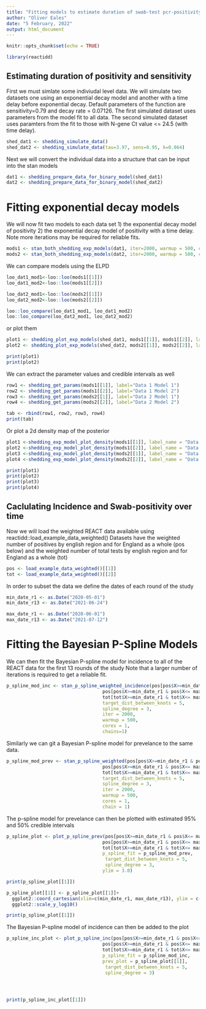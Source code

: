 ```yaml
---
title: "Fitting models to estimate duration of swab-test pcr-positivity"
author: "Oliver Eales"
date: "5 February, 2022"
output: html_document
---
```


```r
knitr::opts_chunk$set(echo = TRUE)
```

```r
library(reactidd)
```

## Estimating duration of positivity and sensitivity
First we must simlate some indiviudal level data. We will simulate two datasets one using an exponential decay model and another with a time delay before exponential decay. Default parameters of the function are sensitivity=0.79 and decay rate = 0.07126. The first simulated dataset uses parameters from the model fit to all data. The second simulated dataset uses paramters from the fit to those with N-gene Ct value <= 24.5 (with time delay).
```r
shed_dat1 <- shedding_simulate_data()
shed_dat2 <- shedding_simulate_data(tau=3.97, sens=0.95, k=0.064)
```

Next we will convert the individual data into a structure that can be input into the stan models

```r
dat1 <- shedding_prepare_data_for_binary_model(shed_dat1)
dat2 <- shedding_prepare_data_for_binary_model(shed_dat2)
```

# Fitting exponential decay models
We will now fit two models to each data set 1) the exponential decay model of positivity 2) the exponential decay model of positivity with a time delay. Note more iterations may be required for reliable fits.

```r
mods1 <- stan_both_shedding_exp_models(dat1, iter=2000, warmup = 500, chains=1)
mods2 <- stan_both_shedding_exp_models(dat2, iter=2000, warmup = 500, chains=1)

```

We can compare models using the ELPD

```r
loo_dat1_mod1<-loo::loo(mods1[[1]])
loo_dat1_mod2<-loo::loo(mods1[[2]])

loo_dat2_mod1<-loo::loo(mods2[[1]])
loo_dat2_mod2<-loo::loo(mods2[[2]])

loo::loo_compare(loo_dat1_mod1, loo_dat1_mod2)
loo::loo_compare(loo_dat2_mod1, loo_dat2_mod2)


```

or plot them 
```r

plot1 <- shedding_plot_exp_models(shed_dat1, mods1[[1]], mods1[[2]], label_name = "Simulation1")
plot2 <- shedding_plot_exp_models(shed_dat2, mods2[[1]], mods2[[2]], label_name = "Simulation2")

print(plot1)
print(plot2)
```

We can extract the parameter values and credible intervals as well
```r
row1 <- shedding_get_params(mods1[[1]], label="Data 1 Model 1")
row2 <- shedding_get_params(mods1[[2]], label="Data 1 Model 2")
row3 <- shedding_get_params(mods2[[1]], label="Data 2 Model 1")
row4 <- shedding_get_params(mods2[[2]], label="Data 2 Model 2")

tab <- rbind(row1, row2, row3, row4)
print(tab)

```

Or plot a 2d density map of the posterior

```r

plot1 <-shedding_exp_model_plot_density(mods1[[1]], label_name = "Data 1 Model 1")
plot2 <-shedding_exp_model_plot_density(mods1[[2]], label_name = "Data 1 Model 2")
plot3 <-shedding_exp_model_plot_density(mods2[[1]], label_name = "Data 2 Model 1")
plot4 <-shedding_exp_model_plot_density(mods2[[2]], label_name = "Data 2 Model 2")

print(plot1)
print(plot2)
print(plot3)
print(plot4)

```

## Caclulating Incidence and Swab-positivity over time
Now we will load the weighted REACT data available using reactidd::load_example_data_weighted() 
Datasets have the weighted number of positives by english region and for England as a whole (pos below)
and the weighted number of total tests by english region and for England as a whole (tot)

```r
pos <- load_example_data_weighted()[[1]]
tot <- load_example_data_weighted()[[2]]
```

In order to subset the data we define the dates of each round of the study
```r
min_date_r1 <- as.Date("2020-05-01")
min_date_r13 <- as.Date("2021-06-24")

max_date_r1 <- as.Date("2020-06-01")
max_date_r13 <- as.Date("2021-07-12")
```



# Fitting the Bayesian P-Spline Models
We can then fit the Bayesian P-spline model for incidence to all of the REACT data for the first 13 rounds of the study
Note that a larger number of iterations is required to get a reliable fit.

```r
p_spline_mod_inc <- stan_p_spline_weighted_incidence(pos[pos$X>=min_date_r1 & pos$X<= max_date_r13,]$X,
                                   pos[pos$X>=min_date_r1 & pos$X<= max_date_r13,]$England,
                                   tot[tot$X>=min_date_r1 & tot$X<= max_date_r13,]$England,
                                   target_dist_between_knots = 5,
                                   spline_degree = 3,
                                   iter = 2000,
                                   warmup = 500,
                                   cores = 1,
                                   chains=1)


```

Similarly we can git a Bayesian P-spline model for prevelance to the same data.
```r
p_spline_mod_prev <- stan_p_spline_weighted(pos[pos$X>=min_date_r1 & pos$X<= max_date_r13,]$X,
                                   pos[pos$X>=min_date_r1 & pos$X<= max_date_r13,]$England,
                                   tot[tot$X>=min_date_r1 & tot$X<= max_date_r13,]$England,
                                   target_dist_between_knots = 5,
                                   spline_degree = 3,
                                   iter = 2000,
                                   warmup = 500,
                                   cores = 1,
                                   chain = 1)


```

The p-spline model for prevelance can then be plotted with estimated 95% and 50% credible intervals
```r
p_spline_plot <- plot_p_spline_prev(pos[pos$X>=min_date_r1 & pos$X<= max_date_r13,]$X,
                                   pos[pos$X>=min_date_r1 & pos$X<= max_date_r13,]$England,
                                   tot[tot$X>=min_date_r1 & tot$X<= max_date_r13,]$England,
                                   p_spline_fit = p_spline_mod_prev, 
                                    target_dist_between_knots = 5,
                                    spline_degree = 3,
                                   ylim = 3.0)

print(p_spline_plot[[1]])

p_spline_plot[[1]] <- p_spline_plot[[1]]+
  ggplot2::coord_cartesian(xlim=c(min_date_r1, max_date_r13), ylim = c(0.01,3))+
  ggplot2::scale_y_log10()

print(p_spline_plot[[1]])


```

The Bayesian P-spline model of incidence can then be added to the plot
```r
p_spline_inc_plot <- plot_p_spline_inc(pos[pos$X>=min_date_r1 & pos$X<= max_date_r13,]$X,
                                   pos[pos$X>=min_date_r1 & pos$X<= max_date_r13,]$England,
                                   tot[tot$X>=min_date_r1 & tot$X<= max_date_r13,]$England,
                                   p_spline_fit = p_spline_mod_inc,
                                   prev_plot = p_spline_plot[[1]],
                                    target_dist_between_knots = 5,
                                    spline_degree = 3)




print(p_spline_inc_plot[[1]])


```



